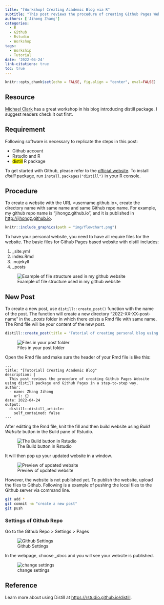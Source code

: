 ```yaml
---
title: "[Workshop] Creating Academic Blog via R"
subtitle: "This post reviews the procedure of creating Github Pages Website  using distill package and Github Pages in a step-to-step way."
authors: ['Jihong Zhang']
categories:
  - R
  - Github
  - Rstudio
  - Workshop
tags:
  - Workship
  - Tutorial
date: '2022-04-24'
link-citations: true
toc: true
---
```


```r
knitr::opts_chunk$set(echo = FALSE, fig.align = "center", eval=FALSE)
```

## Resource

[Michael Clark](https://m-clark.github.io/distill-workshop) has a great workshop in his blog introducing distill package. I suggest readers check it out first.

## Requirement

Following software is necessary to replicate the steps in this post:

-   Github account
-   Rstudio and R
-   <mark>distill</mark> R package

To get started with Github, please refer to the [official website](https://docs.github.com/en/get-started/signing-up-for-github/signing-up-for-a-new-github-account). To install *distill* package, run `install.packages("distill")` in your R console.

## Procedure

To create a website with the URL \<username.github.io\>, create the directory name with same name and same Github repo name. For example, my github repo name is "jihongz.github.io", and it is published in <http://jihongz.github.io>.

```r
knitr::include_graphics(path = "img/flowchart.png")
```

To have your personal website, you need to have all require files for the website. The basic files for Github Pages based website with distill includes:

1.  \_site.yml
2.  index.Rmd
3.  .nojekyll
4.  \_posts

![Example of file structure used in my github website](img/file_structure.png)

## New Post

To create a new post, use `distill::create_post()` function with the name of the post. The function will create a new directory "2022-XX-XX-post-name" in the *\_posts* folder in which there exists a Rmd file with same name. The Rmd file will be your content of the new post.

```r
distill::create_post(title = "Tutorial of creating personal blog using distill package and Github Pages")
```

![Files in your post folder](img/Rmd_file.png)

Open the Rmd file and make sure the header of your Rmd file is like this:

```         
---
title: "[Tutorial] Creating Academic Blog"
description: |
  This post reviews the procedure of creating Github Pages Website  using distill package and Github Pages in a step-to-step way.
author:
  - name: Zhang Jihong
    url: {}
date: 2022-04-24
output:
  distill::distill_article:
    self_contained: false
---
```

After editting the Rmd file, knit the fill and then build website using *Build Website* button in the Build pane of Rstudio.

![The Build button in Rstudio](img/build_website.png)

It will then pop up your updated website in a window.

![Preview of updated website](img/website_preview.png)

However, the website is not published yet. To publish the website, upload the files to Github. Following is a example of pushing the local files to the Github server via command line.

```bash
git add *
git commit -m "create a new post"
git push
```

### Settings of Github Repo

Go to the Github Repo \> Settings \> Pages

![Github Settings](img/Settings.png)

In the webpage, choose *\_docs* and you will see your website is published.

![change settings](img/docs.png)

## Reference

Learn more about using Distill at <https://rstudio.github.io/distill>.
